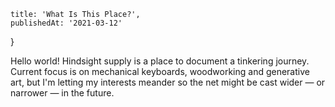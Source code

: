     title: 'What Is This Place?',
    publishedAt: '2021-03-12'
}

Hello world! Hindsight supply is a place to document a tinkering journey. Current focus is on mechanical keyboards, woodworking and generative art, but I'm letting my interests meander so the net might be cast wider — or narrower — in the future.
